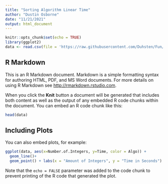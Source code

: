 ```yaml
---
title: "Sorting Algorithm Linear Time"
author: "Dustin Osborne"
date: "11/21/2021"
output: html_document
---
```


```r
knitr::opts_chunk$set(echo = TRUE)
library(ggplot2)
data <- read.csv(file = 'https://raw.githubusercontent.com/Duhsten/Fun/main/data.csv')
```

## R Markdown

This is an R Markdown document. Markdown is a simple formatting syntax for authoring HTML, PDF, and MS Word documents. For more details on using R Markdown see <http://rmarkdown.rstudio.com>.

When you click the **Knit** button a document will be generated that includes both content as well as the output of any embedded R code chunks within the document. You can embed an R code chunk like this:

```r
head(data)
```

## Including Plots

You can also embed plots, for example:

```r
ggplot(data, aes(x=Number.of.Integers, y=Time, color = Algo)) +
  geom_line()+
  geom_point() + labs(x = "Amount of Integers", y = "Time in Seconds")
```

Note that the `echo = FALSE` parameter was added to the code chunk to prevent printing of the R code that generated the plot.
